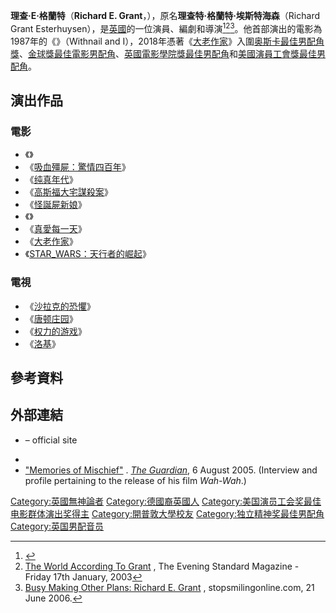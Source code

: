 {{Infobox person
| name         = 理查·E·格蘭特<br />Richard E. Grant
| image        = BAFTA 2007 (387046786).jpg 
| caption      = 攝於2007年
| birth_name   = Richard Grant Esterhuysen
| birth_date   = {{Birth date and age|1957|5|5|df=yes}}
| birth_place  = [[斯威士蘭|斯威士蘭]][[墨巴本|墨巴本]]
| residence    = [[倫敦|倫敦]]
| nationality  = 英國
| other_names  = Richard Grant
| occupation   = 演員、編劇、導演
| years_active = 1987年–現在
| spouse       = Joan Washington（1986年至今）
| website      = {{url|http://www.richardegrant.com/}}
}}
'''理查·E·格蘭特'''（'''Richard E. Grant'''，{{bd|1957年|5月5日}}），原名'''理查特·格蘭特·埃斯特海森'''（Richard Grant Esterhuysen），是[[英國|英國]]的一位演員、編劇和導演<ref>{{cite news | url=http://pqasb.pqarchiver.com/smgpubs/access/344318341.html?dids=344318341:344318341&FMT=ABS&FMTS=ABS:FT&type=current&date=Jun+05%2C+2003&author=&pub=Evening+Times&desc=STAR+PROFILE+++Richard+E+Grant&pqatl=google | work=Evening Times | title=STAR PROFILE Richard E Grant | date=5 June 2003 | accessdate=2016-03-24 | archive-date=2012-11-07 | archive-url=https://web.archive.org/web/20121107052417/http://pqasb.pqarchiver.com/smgpubs/access/344318341.html?dids=344318341:344318341&FMT=ABS&FMTS=ABS:FT&type=current&date=Jun+05%2C+2003&author=&pub=Evening+Times&desc=STAR+PROFILE+++Richard+E+Grant&pqatl=google | dead-url=yes }}</ref><ref>[http://www.richard-e-grant.com/archives/the-world-according-to-grant/ The World According To Grant] {{Wayback|url=http://www.richard-e-grant.com/archives/the-world-according-to-grant/ |date=20170801144824 }}, The Evening Standard Magazine - Friday 17th January, 2003</ref><ref>[http://www.stopsmilingonline.com/story_detail.php?id=589 Busy Making Other Plans: Richard E. Grant] {{Wayback|url=http://www.stopsmilingonline.com/story_detail.php?id=589 |date=20190823050502 }}, stopsmilingonline.com, 21 June 2006.</ref>。他首部演出的電影為1987年的《{{link-en|我與長指甲|Withnail and I}}》（Withnail and I），2018年憑著《[[大老作家|大老作家]]》入圍[[奥斯卡最佳男配角獎|奥斯卡最佳男配角獎]]、[[金球獎最佳電影男配角|金球獎最佳電影男配角]]、[[英國電影學院獎最佳男配角|英國電影學院獎最佳男配角]]和[[美國演員工會獎最佳男配角|美國演員工會獎最佳男配角]]。

==演出作品==
===電影===
*《{{link-en|我與長指甲|Withnail and I}}》
*《[[吸血殭屍：驚情四百年|吸血殭屍：驚情四百年]]》
*《[[纯真年代_(电影)|纯真年代]]》
*《[[高斯福大宅謀殺案|高斯福大宅謀殺案]]》
*《[[怪誕屍新娘|怪誕屍新娘]]》
*《{{link-en|豬法奇緣|Penelope (2006 film)}}》
*《[[真愛每一天|真愛每一天]]》
*《[[大老作家|大老作家]]》
*《[[STAR_WARS：天行者的崛起|STAR_WARS：天行者的崛起]]》

===電視===
*《[[沙拉克的恐懼|沙拉克的恐懼]]》
*《[[唐顿庄园|唐顿庄园]]》
*《[[权力的游戏_(电视剧)|权力的游戏]]》
*《[[洛基_(電視劇)|洛基]]》

==參考資料==
{{Reflist}}

== 外部連結 ==
*{{official website|www.richard-e-grant.com|Richard E. Grant}} – official site
*{{IMDb name|1290}}
*[http://www.guardian.co.uk/weekend/story/0,3605,1542390,00.html "Memories of Mischief"] {{Wayback|url=http://www.guardian.co.uk/weekend/story/0,3605,1542390,00.html |date=20080109101011 }}. ''[[The_Guardian|The Guardian]]'', 6 August 2005. (Interview and profile pertaining to the release of his film ''Wah-Wah''.)

{{2001至2010年美国演员工会奖最佳电影群体演出奖}}
{{獨立精神獎最佳男配角}}
{{DEFAULTSORT:Grant, Richard E.}}
[[Category:英國無神論者|Category:英國無神論者]]
[[Category:德國裔英國人|Category:德國裔英國人]]
[[Category:美国演员工会奖最佳电影群体演出奖得主|Category:美国演员工会奖最佳电影群体演出奖得主]]
[[Category:開普敦大學校友|Category:開普敦大學校友]]
[[Category:独立精神奖最佳男配角|Category:独立精神奖最佳男配角]]
[[Category:英国男配音员|Category:英国男配音员]]